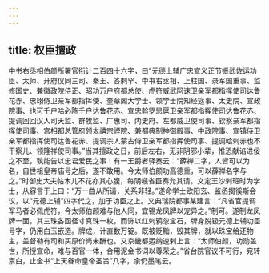 ```yaml
---
---
---
```

title: 权臣擅政
---




中书右丞相伯颜所署官衔计二百四十六字，曰“元德上辅广忠宣义正节振武佐运功臣、太师、开府仪同三司、秦王、答剌罕、中书右丞相、上柱国、录军国重事、监修国史、兼徽政院侍正、昭功万户府都总使、虎符威武阿速卫亲军都指挥使司达鲁花赤、忠翊侍卫亲军都指挥使、奎章阁大学士、领学士院知经筵事、太史院、宣政院事、也可千户哈必陈千户达鲁花赤、宣忠斡罗思扈卫亲军都指挥使司达鲁花赤、提调回回汉人司天监、群牧监、广惠司、内史府、左都威卫使司事、钦察亲军都指挥使司事、宫相都总管府领太禧宗禋院、兼都典制神御殿事、中政院事、宣镇侍卫亲军都指挥使司达鲁花赤、提调宗人蒙古侍卫亲军都指挥使司事、提调哈剌赤也不干察儿、领隆祥使司事。”当其擅政之日，前后左右，无非阴邪小辈，惟恐献谄进佞之不至，孰能告以忠君爱民之事！有一王爵者驿奏云：“薛禅二字，人皆可以为名，自世祖皇帝庙号之后，遂不敢用。今太师伯颜功高德重，可以薛禅名字与之。”时御史大夫帖木儿不花亦其心腹，每阴嗾省臣奏允其请。文定王沙剌班时为学士，从容言于上曰：“万一曲从所请，关系非轻。”遂命学士欧阳玄、监丞揭徯斯会议，以“元德上辅”四字代之，加于功臣之上。又典瑞院都事某建言：“凡省官提调军马者必佩虎符，今太师伯颜难与他人同，宜锡龙凤牌以宠异之。”制可。遂制龙凤牌一面，其三珠各函径寸真珠一枚，而饰以红剌鸦忽宝石，牌身脱钑元德上辅功臣号字，仍用白玉嵌造。牌成，计直数万锭。既被贬黜，毁其牌，就以珠宝给还物主，盖督勒有司和买原价尚未酬也。又京畿都运纳速剌上言：“太师伯颜，功勋盖世，所授宣命，难与百官一体，合用泥金书词以尊荣之。”省台院官议不可行，宛转禀白，止金书“上天眷命皇帝圣旨”八字，余仍墨笔云。